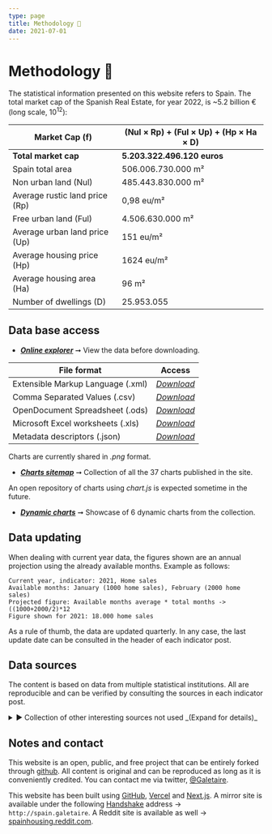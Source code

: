 ```yaml
---
type: page
title: Methodology 📓
date: 2021-07-01
---
```



# Methodology 📓

The statistical information presented on this website refers to Spain.
The total market cap of the Spanish Real Estate, for year 2022, is ~5.2 billion € (long scale, 10<sup>12</sup>):

| **Market Cap (f)** | **(Nul × Rp) + (Ful × Up) + (Hp × Ha × D)** |
| ---------- | ------------------------------------------ |
| **Total market cap** | **5.203.322.496.120 euros** |
| Spain total area | 506.006.730.000 m² |
| Non urban land (Nul) | 485.443.830.000 m² |
| Average rustic land price (Rp) | 0,98 eu/m² |
| Free urban land (Ful) | 4.506.630.000 m² |
| Average urban land price (Up) | 151 eu/m² |
| Average housing price (Hp) | 1624 eu/m² |
| Average housing area (Ha) | 96 m² |
| Number of dwellings (D) | 25.953.055 |

## Data base access

- _[**Online explorer**](docs/Stats_Es.htm)_ ➞ View the data before downloading.

| **File format** | **Access**|
| ----- | ----- |
| Extensible Markup Language (.xml) | _[Download](https://github.com/galetaire/spahousing/raw/main/public/docs/spain_stats_xml.xml)_ |
| Comma Separated Values (.csv) | _[Download](https://github.com/galetaire/spahousing/raw/main/public/docs/spain_stats_csv.csv)_ |
| OpenDocument Spreadsheet (.ods)   | _[Download](https://github.com/galetaire/spahousing/raw/main/public/docs/spain_stats_ods.ods)_ |
| Microsoft Excel worksheets (.xls) | _[Download](https://github.com/galetaire/spahousing/raw/main/public/docs/spain_stats_xlsx.xlsx)_ |
| Metadata descriptors (.json) | _[Download](https://github.com/galetaire/spahousing/raw/main/public/docs/metadata.json)_ |

Charts are currently shared in _.png_ format.

- _[**Charts sitemap**](posts/sitemap)_ ➞ Collection of all the 37 charts published in the site.

An open repository of charts using _chart.js_ is expected sometime in the future.

- _[**Dynamic charts**](charts.html)_ ➞ Showcase of 6 dynamic charts from the collection.

## Data updating

When dealing with current year data, the figures shown are an annual projection using the already available months. Example as follows:

```
Current year, indicator: 2021, Home sales
Available months: January (1000 home sales), February (2000 home sales)
Projected figure: Available months average * total months -> ((1000+2000/2)*12
Figure shown for 2021: 18.000 home sales
```

As a rule of thumb, the data are updated quarterly. In any case, the last update date can be consulted in the header of each indicator post.

## Data sources

The content is based on data from multiple statistical institutions. All are reproducible and can be verified by consulting the sources in each indicator post.

<details><summary>► Collection of other interesting sources not used _(Expand for details)_</summary>
- Eurosystem Balance Sheet, ECB: [Link](https://www.ecb.europa.eu/pub/annual/balance/html/index.en.html)
- Euro Area Indicators _Trading Economics_: [Link](https://tradingeconomics.com/euro-area/indicators)
- Global debt database, _IMF_: [Link](https://www.imf.org/external/datamapper/datasets/GDD)
- Housing Report, _Bank of Spain_: [Link](https://www.bde.es/f/webbde/SES/Secciones/Publicaciones/PublicacionesSeriadas/DocumentosOcasionales/20/Fich/do2013.pdf)
- Housing in Europe, _Eurostat_: [Link](https://ec.europa.eu/eurostat/cache/digpub/housing/index.html?lang=en)
- Local building permits, _MITMA_: [Link](https://apps.fomento.gob.es/BoletinOnline/?nivel=2&orden=10000000)
- Mortgages stats, _Asociación Hipotecaria Española_: [Link](http://www.ahe.es/bocms/sites/ahenew/estadisticas/)
- New housing stock, _MITMA_: [Link](https://www.mitma.gob.es/informacion-para-el-ciudadano/informacion-estadistica/vivienda-y-actuaciones-urbanas/estadisticas/stock-de-vivienda-nueva/estadisticas-sobre-stock-de-vivienda-nueva)
- Price of farm land, _MITMA_: [Link](https://www.mapa.gob.es/es/estadistica/temas/estadisticas-agrarias/economia/encuesta-precios-tierra/)
- Urban Atlas of Spain, _MITMA_: [Link](http://atlasau.mitma.gob.es/#bbox=-1220276,5446287,1639151,1304442&c=indicator&i=siosim.siosim012&s=2014&view=map1)
- Wage distribution, _INE_: [Link](https://www.ine.es/jaxiT3/Tabla.htm?t=28191)
</details>

## Notes and contact

This website is an open, public, and free project that can be entirely forked through [github](https://github.com/galetaire/spahousing). All content is original and can be reproduced as long as it is conveniently credited. You can contact me via twitter, [@Galetaire](https://twitter.com/Galetaire).

This website has been built using [GitHub](https://github.com/), [Vercel](https://vercel.com) and [Next.js](https://nextjs.org/). A mirror site is available under the following [Handshake](https://handshake.org/) address → ``http://spain.galetaire``. A Reddit site is available as well → [spainhousing.reddit.com](https://www.reddit.com/r/spainhousing/).

